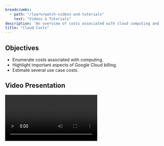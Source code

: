 ```yaml
---
breadcrumbs:
  - path: "/learn/watch-videos-and-tutorials"
    text: "Videos & Tutorials"
description: "An overview of costs associated with cloud computing and important aspects of Google Cloud billing."
title: "Cloud Costs"
---
```


## Objectives

- Enumerate costs associated with computing.
- Highlight important aspects of Google Cloud billing.
- Estimate several use case costs.

## Video Presentation

<Video src="https://www.youtube.com/embed/XLR0Ol8vQaE" />

## Slides

The slides for this tutorial are located [here](https://docs.google.com/presentation/d/1DnNRX703nlwEi0VLNqwcBzvGC8vBI1yGR0x1qOCapdY).
